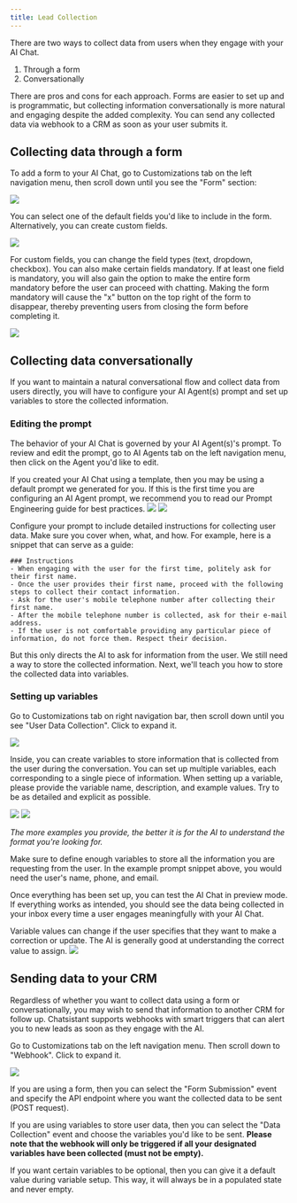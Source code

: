 ```yaml
---
title: Lead Collection
---
```


There are two ways to collect data from users when they engage with your AI Chat.

1. Through a form
2. Conversationally

There are pros and cons for each approach. Forms are easier to set up and is programmatic, but collecting information conversationally is more
natural and engaging despite the added complexity. You can send any collected data via webhook to a CRM as soon as your user submits it.

## Collecting data through a form

To add a form to your AI Chat, go to Customizations tab on the left navigation menu, then scroll down until you see the "Form" section:

<Frame>
  <img src="/images/lead-collection-13.png" />
</Frame>

You can select one of the default fields you'd like to include in the form. Alternatively, you can create custom fields.

<Frame>
  <img src="/images/lead-collection-13-1.png" />
</Frame>


For custom fields, you can change the field types (text, dropdown, checkbox). You can also make certain fields mandatory. If at least one field is
mandatory, you will also gain the option to make the entire form mandatory before the user can proceed with chatting. Making the form mandatory
will cause the "x" button on the top right of the form to disappear, thereby preventing users from closing the form before completing it.

<Frame>
  <img src="/images/lead-collection-13-2.png" />
</Frame>

## Collecting data conversationally

If you want to maintain a natural conversational flow and collect data from users directly, you will have to configure your AI Agent(s) prompt and
set up variables to store the collected information.

### Editing the prompt

The behavior of your AI Chat is governed by your AI Agent(s)'s prompt. To review and edit the prompt, go to AI Agents
tab on the left navigation menu, then click on the Agent you'd like to edit.

<Note>
  If you created your AI Chat using a template, then you may be using a default
  prompt we generated for you. If this is the first time you are configuring an
  AI Agent prompt, we recommend you to read our Prompt Engineering guide for
  best practices.
</Note>

<Frame>
  <img src="/images/lead-collection-16.png" />
</Frame>

<Frame>
  <img src="/images/lead-collection-17.png" />
</Frame>

Configure your prompt to include detailed instructions for collecting user data. Make sure you cover when, what, and how. For example, here is a snippet
that can serve as a guide:

```
### Instructions
- When engaging with the user for the first time, politely ask for their first name.
- Once the user provides their first name, proceed with the following steps to collect their contact information.
- Ask for the user's mobile telephone number after collecting their first name.
- After the mobile telephone number is collected, ask for their e-mail address.
- If the user is not comfortable providing any particular piece of information, do not force them. Respect their decision.
```

But this only directs the AI to ask for information from the user. We still need a way to store the collected information. Next, we'll teach you how to store
the collected data into variables.

### Setting up variables

Go to Customizations tab on right navigation bar, then scroll down until you see "User Data Collection". Click to expand it.

<Frame>
  <img src="/images/lead-collection-18.png" />
</Frame>

Inside, you can create variables to store information that is collected from the user during the conversation. You can set up multiple variables, each corresponding
to a single piece of information. When setting up a variable, please provide the variable name, description, and example values. Try to be as detailed and explicit
as possible.

<Frame>
  <img src="/images/lead-collection-19.png" />
</Frame>
<Frame>
  <img src="/images/lead-collection-19-1.png" />
</Frame>


_The more examples you provide, the better it is for the AI to understand the format you're looking for._

Make sure to define enough variables to store all the information you are requesting from the user. In the example prompt snippet above, you would need the user's name,
phone, and email.

Once everything has been set up, you can test the AI Chat in preview mode. If everything works as intended, you should see the data being collected in your inbox every
time a user engages meaningfully with your AI Chat.

<Note>
  Variable values can change if the user specifies that they want to make a
  correction or update. The AI is generally good at understanding the correct
  value to assign.
</Note>

<Frame>
  <img src="/images/lead-collection-20.png" />
</Frame>

## Sending data to your CRM

Regardless of whether you want to collect data using a form or conversationally, you may wish to send that information to another CRM for follow up. Chatsistant supports
webhooks with smart triggers that can alert you to new leads as soon as they engage with the AI.

Go to Customizations tab on the left navigation menu. Then scroll down to "Webhook". Click to expand it.

<Frame>
  <img src="/images/lead-collection-21.png" />
</Frame>

If you are using a form, then you can select the "Form Submission" event and specify the API endpoint where you want the collected data to be sent (POST request).

If you are using variables to store user data, then you can select the "Data Collection" event and choose the variables you'd like to be sent. **Please note that the webhook
will only be triggered if all your designated variables have been collected (must not be empty).**

If you want certain variables to be optional, then you can give it a default value during variable setup. This way, it will always be in a populated state and never empty.

